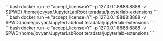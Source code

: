 
<Tabs>
  <TabItem value="Windows" label="Windows" default>
    ```bash 
    docker run -e "accept_license=Y" -p 127.0.0.1:8888:8888 -v ${PWD}:/home/jovyan/JupyterLabRoot teradata/jupyterlab-extensions
    ```
  </TabItem>
  <TabItem value="MacOS" label="MacOS">
    ```bash 
    docker run -e "accept_license=Y" -p 127.0.0.1:8888:8888 -v $PWD:/home/jovyan/JupyterLabRoot teradata/jupyterlab-extensions 
    ```
  </TabItem>
  <TabItem value="Linux" label="Linux">
    ```bash 
    docker run -e "accept_license=Y" -p 127.0.0.1:8888:8888 -v $PWD:/home/jovyan/JupyterLabRoot teradata/jupyterlab-extensions 
    ```
  </TabItem>
</Tabs>

